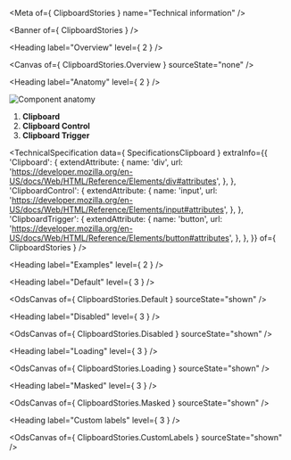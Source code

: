 
<Meta of={ ClipboardStories } name="Technical information" />

<Banner of={ ClipboardStories } />

<Heading label="Overview" level={ 2 } />

<Canvas of={ ClipboardStories.Overview } sourceState="none" />

<Heading label="Anatomy" level={ 2 } />

![Component anatomy](components/clipboard/anatomy-tech.png "Component anatomy")

1. **Clipboard**
2. **Clipboard Control**
3. **Clipboard Trigger**

<TechnicalSpecification
  data={ SpecificationsClipboard }
  extraInfo={{
    'Clipboard': {
      extendAttribute: {
        name: 'div',
        url: 'https://developer.mozilla.org/en-US/docs/Web/HTML/Reference/Elements/div#attributes',
      },
    },
    'ClipboardControl': {
      extendAttribute: {
        name: 'input',
        url: 'https://developer.mozilla.org/en-US/docs/Web/HTML/Reference/Elements/input#attributes',
      },
    },
    'ClipboardTrigger': {
      extendAttribute: {
        name: 'button',
        url: 'https://developer.mozilla.org/en-US/docs/Web/HTML/Reference/Elements/button#attributes',
      },
    },
  }}
  of={ ClipboardStories } />

<Heading label="Examples" level={ 2 } />

<Heading label="Default" level={ 3 } />

<OdsCanvas of={ ClipboardStories.Default } sourceState="shown" />

<Heading label="Disabled" level={ 3 } />

<OdsCanvas of={ ClipboardStories.Disabled } sourceState="shown" />

<Heading label="Loading" level={ 3 } />

<OdsCanvas of={ ClipboardStories.Loading } sourceState="shown" />

<Heading label="Masked" level={ 3 } />

<OdsCanvas of={ ClipboardStories.Masked } sourceState="shown" />

<Heading label="Custom labels" level={ 3 } />

<OdsCanvas of={ ClipboardStories.CustomLabels } sourceState="shown" />
